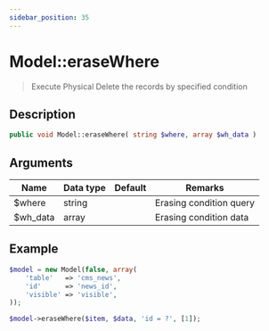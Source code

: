 ```yaml
---
sidebar_position: 35
---
```


# Model::eraseWhere

> Execute Physical Delete the records by specified condition


## Description

```php
public void Model::eraseWhere( string $where, array $wh_data )
```


## Arguments

| Name     | Data type | Default | Remarks                 |
| -------- | --------- | ------- | ----------------------- |
| $where   | string    |         | Erasing condition query |
| $wh_data | array     |         | Erasing condition data  |


## Example

```php title="Controller"
$model = new Model(false, array(
    'table'   => 'cms_news',
    'id'      => 'news_id',
    'visible' => 'visible',
));

$model->eraseWhere($item, $data, 'id = ?', [1]);
```